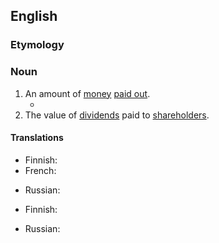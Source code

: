 {{also|pay out}}

==English==

===Etymology===
{{compound|en|pay|out}}

===Noun===
{{en-noun}}

# An amount of [[money]] [[pay out|paid out]].
#* {{quote-magazine|date=2013-06-08|volume=407|issue=8839|page=55|magazine={{w|The Economist}}
|title=[http://www.economist.com/news/business/21579011-president-proposes-new-round-intellectual-property-reform-obama-goes-troll-hunting Obama goes troll-hunting]
|passage=According to this saga of intellectual-property misanthropy, these creatures [patent trolls] roam the business world, buying up patents and then using them to demand extravagant '''payouts''' from companies they accuse of infringing them. Often, their victims pay up rather than face the costs of a legal battle.}}
# The value of [[dividend]]s paid to [[shareholder]]s.

====Translations====
{{trans-top|an amount of money paid out}}
* Finnish: {{t+|fi|maksu}}
* French: {{t+|fr|paiement|m}}
{{trans-mid}}
* Russian: {{t+|ru|вы́плата|f}}
{{trans-bottom}}

{{trans-top|the value of dividends paid to shareholders}}
* Finnish: {{t|fi|osinkosumma}}
{{trans-mid}}
* Russian: {{t+|ru|вы́плата|f}}
{{trans-bottom}}